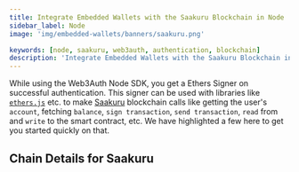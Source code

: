 ```yaml
---
title: Integrate Embedded Wallets with the Saakuru Blockchain in Node
sidebar_label: Node
image: 'img/embedded-wallets/banners/saakuru.png'

keywords: [node, saakuru, web3auth, authentication, blockchain]
description: 'Integrate Embedded Wallets with the Saakuru Blockchain in Node | Embedded Wallets'
---
```



While using the Web3Auth Node SDK, you get a Ethers Signer on successful authentication. This signer can be used with libraries like [`ethers.js`](https://docs.ethers.io/v5/getting-started/) etc. to make [Saakuru](https://ethereum.org/) blockchain calls like getting the user's `account`, fetching `balance`, `sign transaction`, `send transaction`, `read` from and `write` to the smart contract, etc. We have highlighted a few here to get you started quickly on that.

## Chain Details for Saakuru

<ChainDetailsSaakuru />

<EVMInteraction />
